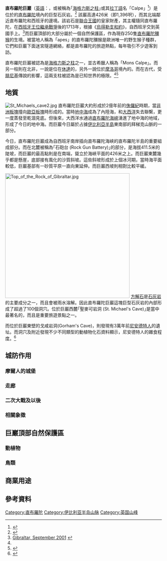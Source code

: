 {{Infobox Mountain
| 名稱 = 直布羅陀巨巖<br />Rock of Gibraltar
| 照片 =Rock_of_Gibraltar_northwest.jpg
| 照片說明 = 直布羅陀巨巖西側景圖 (2006)
| 海拔 = {{convert|426|m|ft|0|lk=on}}
| 位置 = {{GIB}}
| 山脈 = [[拜梯克山脈|拜梯克山脈]] (Baetic Cordillera)
| 相對高度 = {{convert|426|m|ft|0|lk=on}}
| 座標 = {{coord|36|13|15|N|05|20|35|W|type:mountain|display=inline}}
| 地形圖 = [[File:Gibraltar_map-en-edit2.svg|200px]]
| 攀登路線 = 纜車、公路、步行徑
}}

'''直布羅陀巨巖'''（[[英語|英語]]：{{lang|en|'''Rock of Gibraltar'''}}，或被稱為｢[[海格力斯之柱|海格力斯之柱]]｣或其[[拉丁語|拉丁語]]名「Calpe」<ref>{{Cite web |url=http://www.geonames.org/GI/other-names-for-gibraltar.html |title=Alternate Names or Name Variants for Gibraltar |access-date=2008-11-09 |archive-date=2021-01-26 |archive-url=https://web.archive.org/web/20210126044644/http://www.geonames.org/GI/other-names-for-gibraltar.html |dead-url=no }}</ref>）是位於的[[直布羅陀|直布羅陀]]境內的巨型石灰岩。<ref name="#1">{{Cite web |url=http://gibraltar.costasur.com/ |title=''Welcome To The Rock of Gibraltar!'' by costarsure.com |access-date=2008-11-09 |archive-date=2021-02-25 |archive-url=https://web.archive.org/web/20210225155107/https://gibraltar.costasur.com/ |dead-url=no }}</ref> 該巖高達426米（即1,396呎），而其北端鄰近直布羅陀和西班牙的邊境。該岩石是[[英國|聯合王國]]的皇家財產，其主權隨同直布羅陀，在[[西班牙王位繼承戰爭|西班牙王位繼承戰爭]]後的1713年，根據《[[烏得勒支和約|烏得勒支和約]]》，自西班牙交到英國手上。<ref>[http://www.scuba-addict.co.uk/gibraltar2001.html Gibraltar, September 2001] {{webarchive|url=https://web.archive.org/web/20100713185119/http://www.scuba-addict.co.uk/gibraltar2001.html |date=2010-07-13 }}</ref>而巨巖頂部的大部分屬於一個自然保護區，作為現存250隻[[直布羅陀獼猴|直布羅陀獼猴]]的生境。被當地人稱為「apes」的直布羅陀獼猴是歐洲唯一的野生猴子種群，它們和巨巖下面迷宮隧道網絡，都是直布羅陀的旅遊熱點，每年吸引不少遊客到訪。

直布羅陀巨巖被認為是[[海格力斯之柱|海格力斯之柱]]之一，並古希臘人稱為「Mons Calpe」。而另一柱則在北非，一說是位在[[休達|休達]]的{{le|雅科山|Monte Hacho}}，另外一說位於[[摩洛哥|摩洛哥]]境內的{{le|摩西山 (摩洛哥)|Jebel Musa (Morocco)|摩西山}}。而在古代，受[[腓尼基|腓尼基]]傳說的影響，這兩支柱被認為是已知世界的極限。<ref name="#1"/><ref>{{cite web|url=http://www.gib.gi/museum/phoenicians.htm|title=Pillars of Hercules|accessdate=2008-01-14|publisher=The Gibraltar Museum|deadurl=yes|archiveurl=https://web.archive.org/web/20070720172438/http://www.gib.gi/museum/phoenicians.htm|archivedate=2007-07-20}}</ref>

== 地質 ==
[[File:St_Michaels_cave2.jpg|thumb]]
直布羅陀巨巖大約形成於2億年前的[[侏儸紀|侏儸紀]]時期，當[[非洲板塊|非洲板塊]]撞向[[歐亞板塊|歐亞板塊]]時形成的。當時[[地中海|地中海]]成為了內陸海，和[[大西洋|大西洋]]失去聯繫，更一度蒸發至乾涸見底。但後來，大西洋水通過[[直布羅陀海峽|直布羅陀海峽]]湧進了地中海的地域，形成了今日的地中海。而巨巖今日屬於占據[[伊比利亞半島|伊比利亞半島]]東南部的拜梯克山脈的一部分。


今日，直布羅陀巨巖成為自西班牙南岸插向直布羅陀海峽的直布羅陀半島的重要組成部分。而在北麓被稱為｢石砲台 (Rock Gun Battery)｣的部分，是海拔411.5米的陡坡，而巨巖的最高點則是在南端，聳立於海峽平面的426米之上。而巨巖東麓幾乎都是懸崖，底部接有風化的沙質斜坡。這些斜坡形成於上個冰河期，當時海平面較低，巨巖基部有一砂質平原一直向東延伸。而巨巖西坡則相對比較平緩。

[[File:Top_of_the_Rock_of_Gibraltar.jpg|400px]]
[[方解石|方解石]]是[[石灰岩|石灰岩]]的主要成分之一，而且會被雨水溶解。因此直布羅陀巨巖這塊巨型石灰岩的內部形成了超過了100個洞穴。位於巨巖西麓｢聖麥可岩洞 (St. Michael's Cave)｣是當中最著名的，而且是重要旅遊景點之一。

而位於巨巖東壁的戈咸岩洞(Gorham's Cave)，則發現有3萬年前[[尼安德特人|尼安德特人]]的遺址。而洞穴及附近發現不少不同類型的動植物化石資料顯示，尼安德特人的雜食程度。<ref>{{Cite web |url=http://www.earlham.edu/~samueke/Gibraltar.htm |title=Earlham College - Physical Geology 2004 - The Rock of Gibraltar and Surroundings |access-date=2008-11-13 |archive-date=2009-08-14 |archive-url=https://web.archive.org/web/20090814230155/http://www.earlham.edu/~samueke/Gibraltar.htm |dead-url=yes }}</ref>

== 城防作用 ==

=== 摩爾人的城堡 ===

=== 走廊 ===

=== 二次大戰及以後 ===

=== 相關象徵 ===

== 巨巖頂部自然保護區 ==

=== 動植物 ===

=== 鳥類 ===

== 商業用途 ==

== 參考資料 ==
{{Commons category|Rock of Gibraltar}}
{{reflist}}

[[Category:直布羅陀|Category:直布羅陀]]
[[Category:伊比利亚半岛山脉|Category:伊比利亚半岛山脉]]
[[Category:英国山峰|Category:英国山峰]]